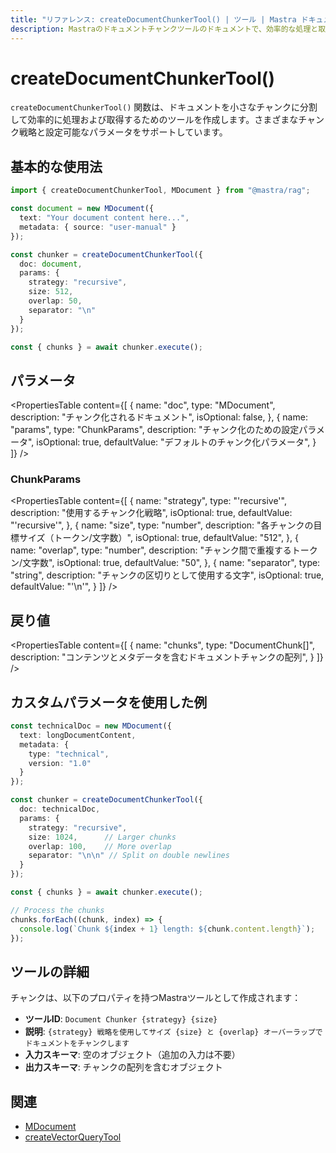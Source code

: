 ```yaml
---
title: "リファレンス: createDocumentChunkerTool() | ツール | Mastra ドキュメント"
description: Mastraのドキュメントチャンクツールのドキュメントで、効率的な処理と取得のためにドキュメントを小さなチャンクに分割します。
---
```


# createDocumentChunkerTool()

`createDocumentChunkerTool()` 関数は、ドキュメントを小さなチャンクに分割して効率的に処理および取得するためのツールを作成します。さまざまなチャンク戦略と設定可能なパラメータをサポートしています。

## 基本的な使用法

```typescript
import { createDocumentChunkerTool, MDocument } from "@mastra/rag";

const document = new MDocument({
  text: "Your document content here...",
  metadata: { source: "user-manual" }
});

const chunker = createDocumentChunkerTool({
  doc: document,
  params: {
    strategy: "recursive",
    size: 512,
    overlap: 50,
    separator: "\n"
  }
});

const { chunks } = await chunker.execute();
```

## パラメータ

<PropertiesTable
  content={[
    {
      name: "doc",
      type: "MDocument",
      description: "チャンク化されるドキュメント",
      isOptional: false,
    },
    {
      name: "params",
      type: "ChunkParams",
      description: "チャンク化のための設定パラメータ",
      isOptional: true,
      defaultValue: "デフォルトのチャンク化パラメータ",
    }
  ]}
/>

### ChunkParams

<PropertiesTable
  content={[
    {
      name: "strategy",
      type: "'recursive'",
      description: "使用するチャンク化戦略",
      isOptional: true,
      defaultValue: "'recursive'",
    },
    {
      name: "size",
      type: "number",
      description: "各チャンクの目標サイズ（トークン/文字数）",
      isOptional: true,
      defaultValue: "512",
    },
    {
      name: "overlap",
      type: "number",
      description: "チャンク間で重複するトークン/文字数",
      isOptional: true,
      defaultValue: "50",
    },
    {
      name: "separator",
      type: "string",
      description: "チャンクの区切りとして使用する文字",
      isOptional: true,
      defaultValue: "'\\n'",
    }
  ]}
/>

## 戻り値

<PropertiesTable
  content={[
    {
      name: "chunks",
      type: "DocumentChunk[]",
      description: "コンテンツとメタデータを含むドキュメントチャンクの配列",
    }
  ]}
/>

## カスタムパラメータを使用した例

```typescript
const technicalDoc = new MDocument({
  text: longDocumentContent,
  metadata: {
    type: "technical",
    version: "1.0"
  }
});

const chunker = createDocumentChunkerTool({
  doc: technicalDoc,
  params: {
    strategy: "recursive",
    size: 1024,      // Larger chunks
    overlap: 100,    // More overlap
    separator: "\n\n" // Split on double newlines
  }
});

const { chunks } = await chunker.execute();

// Process the chunks
chunks.forEach((chunk, index) => {
  console.log(`Chunk ${index + 1} length: ${chunk.content.length}`);
});
```

## ツールの詳細

チャンクは、以下のプロパティを持つMastraツールとして作成されます：

- **ツールID**: `Document Chunker {strategy} {size}`
- **説明**: `{strategy} 戦略を使用してサイズ {size} と {overlap} オーバーラップでドキュメントをチャンクします`
- **入力スキーマ**: 空のオブジェクト（追加の入力は不要）
- **出力スキーマ**: チャンクの配列を含むオブジェクト

## 関連

- [MDocument](../rag/document.mdx)
- [createVectorQueryTool](./vector-query-tool) 
